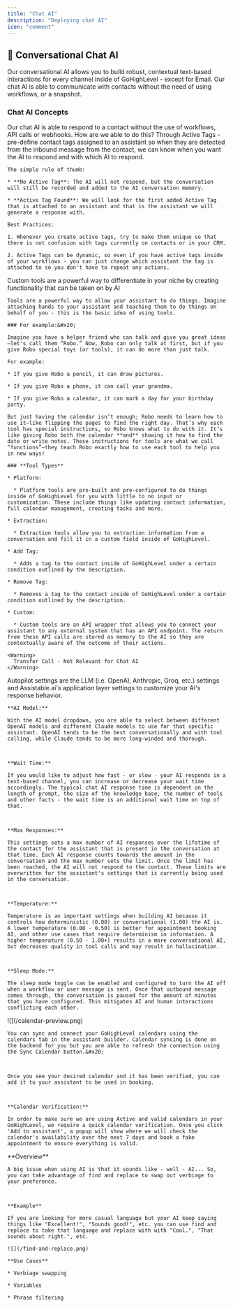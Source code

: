 ```yaml
---
title: "Chat AI"
description: "Deploying chat AI"
icon: "comment"
---
```


## 🤖 Conversational Chat AI

Our conversational AI allows you to build robust, contextual text-based interactions for every channel inside of GoHighLevel - except for Email. Our chat AI is able to communicate with contacts without the need of using workflows, or a snapshot.

### Chat AI Concepts

<AccordionGroup>
  <Accordion title="Active Tags" defaultOpen={false} icon="tag">
    Our chat AI is able to respond to a contact without the use of workflows, API calls or webhooks. How are we able to do this? Through Active Tags - pre-define contact tags assigned to an assistant so when they are detected from the inbound message from the contact, we can know when you want the AI to respond and with which AI to respond.

    The simple rule of thumb:

    * **No Active Tag**: The AI will not respond, but the conversation will still be recorded and added to the AI conversation memory.

    * **Active Tag Found**: We will look for the first added Active Tag that is attached to an assistant and that is the assistant we will generate a response with.

    Best Practices:

    1. Whenever you create active tags, try to make them unique so that there is not confusion with tags currently on contacts or in your CRM.

    2. Active Tags can be dynamic, so even if you have active tags inside of your workflows - you can just change which assistant the tag is attached to so you don't have to repeat any actions.
  </Accordion>

  <Accordion title="Tools" defaultOpen={false} icon="toolbox">
    <Check>
      Custom tools are a powerful way to differentiate in your niche by creating functionality that can be taken on by AI
    </Check>

    Tools are a powerful way to allow your assistant to do things. Imagine attaching hands to your assistant and teaching them to do things on behalf of you - this is the basic idea of using tools.

    ### For example:&#x20;

    Imagine you have a helper friend who can talk and give you great ideas—let's call them “Robo.” Now, Robo can only talk at first, but if you give Robo special toys (or tools), it can do more than just talk.

    For example:

    * If you give Robo a pencil, it can draw pictures.

    * If you give Robo a phone, it can call your grandma.

    * If you give Robo a calendar, it can mark a day for your birthday party.

    But just having the calendar isn’t enough; Robo needs to learn how to use it—like flipping the pages to find the right day. That’s why each tool has special instructions, so Robo knows what to do with it. It’s like giving Robo both the calendar **and** showing it how to find the date or write notes. These instructions for tools are what we call “functions”—they teach Robo exactly how to use each tool to help you in new ways!

    ### **Tool Types**

    * Platform:

      * Platform tools are pre-built and pre-configured to do things inside of GoHighLevel for you with little to no input or customization. These include things like updating contact information, full calendar management, creating tasks and more.

    * Extraction:

      * Extraction tools allow you to extraction information from a conversation and fill it in a custom field inside of GoHighLevel.

    * Add Tag:

      * Adds a tag to the contact inside of GoHighLevel under a certain condition outlined by the description.

    * Remove Tag:

      * Removes a tag to the contact inside of GoHighLevel under a certain condition outlined by the description.

    * Custom:

      * Custom tools are an API wrapper that allows you to connect your assistant to any external system that has an API endpoint. The return from these API calls are stored as memory to the AI so they are contextually aware of the outcome of their actions.

    <Warning>
      Transfer Call - Not Relevant for Chat AI
    </Warning>
  </Accordion>

  <Accordion title="Autopilot" defaultOpen={false} icon="gear">
    Autopilot settings are the LLM (i.e. OpenAI, Anthropic, Groq, etc.) settings and Assistable.ai's application layer settings to customize your AI's response behavior.



    **AI Model:**

    With the AI model dropdown, you are able to select between different OpenAI models and different Claude models to use for that specific assistant. OpenAI tends to be the best conversationally and with tool calling, while Claude tends to be more long-winded and thorough.



    **Wait Time:**

    If you would like to adjust how fast - or slow - your AI responds in a text-based channel, you can increase or decrease your wait time accordingly. The typical chat AI response time is dependent on the length of prompt, the size of the knowledge base, the number of tools and other facts - the wait time is an additional wait time on top of that.



    **Max Responses:**

    This settings sets a max number of AI responses over the lifetime of the contact for the assistant that is present in the conversation at that time. Each AI response counts towards the amount in the conversation and the max number sets the limit. Once the limit has been reached, the AI will not respond to the contact. These limits are overwritten for the assistant's settings that is currently being used in the conversation.



    **Temperature:**

    Temperature is an important settings when building AI because it controls how deterministic (0.00) or conversational (1.00) the AI is. A lower temperature (0.00 - 0.50) is better for appointment booking AI, and other use cases that require determinism in information. A higher temperature (0.50 - 1.00+) results in a more conversational AI, but decreases quality in tool calls and may result in hallucination.



    **Sleep Mode:**

    The sleep mode toggle can be enabled and configured to turn the AI off when a workflow or user message is sent. Once that outbound message comes through, the conversation is paused for the amount of minutes that you have configured. This mitigates AI and human interactions conflicting each other.
  </Accordion>

  <Accordion title="Calendars" defaultOpen={false} icon="calendar">
    ![](/calendar-preview.png)

    You can sync and connect your GoHighLevel calendars using the calendars tab in the assistant builder. Calendar syncing is done on the backend for you but you are able to refresh the connection using the Sync Calendar button.&#x20;



    Once you see your desired calendar and it has been verified, you can add it to your assistant to be used in booking.



    **Calendar Verification:**

    In order to make sure we are using Active and valid calendars in your GoHighLevel, we require a quick calendar verification. Once you click 'Add to assistant', a popup will show where we will check the calendar's availability over the next 7 days and book a fake appointment to ensure everything is valid.
  </Accordion>

  <Accordion title="Find & Replace" defaultOpen={false} icon="magnifying-glass">
    **Overview**

    A big issue when using AI is that it sounds like - well - AI... So, you can take advantage of find and replace to swap out verbiage to your preference.



    **Example**

    If you are looking for more casual language but your AI keep saying things like "Excellent!", "Sounds good!", etc. you can use find and replace to take that language and replace with with "Cool.", "That sounds about right.", etc.

    ![](/find-and-replace.png)

    **Use Cases**

    * Verbiage swapping

    * Variables

    * Phrase filtering
  </Accordion>

  <Accordion title="Custom Fields & Values" defaultOpen={false} icon="brackets-curly" />

  <Accordion title="Knowledge Base" defaultOpen={false} icon="book" />

  <Accordion title="Memory" defaultOpen={false} icon="brain" />

  <Accordion title="Server Logs" defaultOpen={false} icon="server" />

  <Accordion title="Context Action" defaultOpen={false} icon="rocket" />
</AccordionGroup>